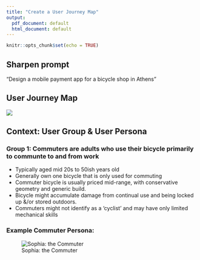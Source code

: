 ```yaml
---
title: "Create a User Journey Map"
output:
  pdf_document: default
  html_document: default
---
```


```r
knitr::opts_chunk$set(echo = TRUE)
```

## Sharpen prompt
"Design a mobile payment app for a bicycle shop in Athens"

## User Journey Map
![](userJourneyMap2.png)

## Context: User Group & User Persona
### **Group 1**: Commuters are adults who use their bicycle primarily to communte to and from work  

* Typically aged mid 20s to 50ish years old
* Generally own one bicycle that is only used for commuting
* Commuter bicycle is usually priced mid-range, with conservative geometry and generic build.
* Bicycle might accumulate damage from continual use and being locked up &/or stored outdoors.
* Commuters might not identify as a 'cyclist' and may have only limited mechanical skills

### Example Commuter Persona:

![Sophia: the Commuter](persona2.png)

<br><br>